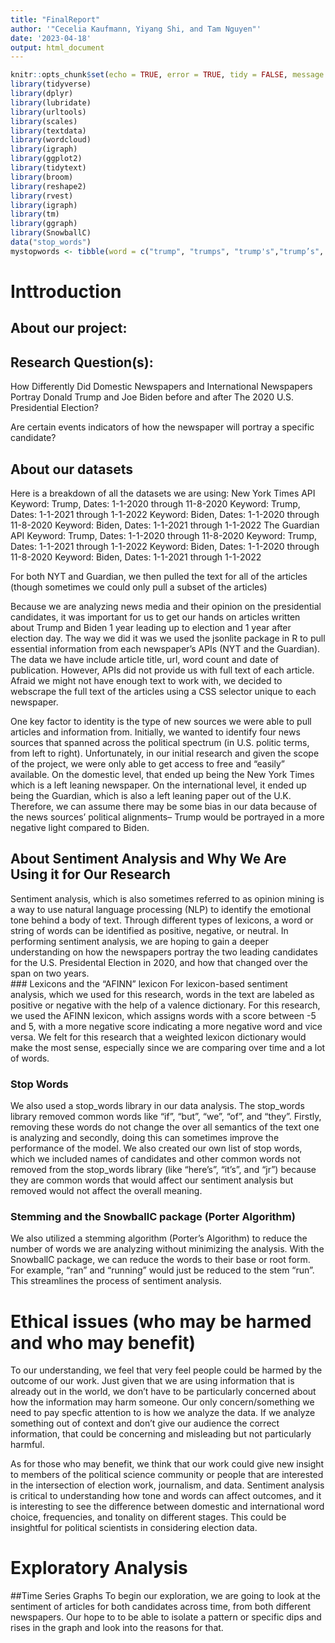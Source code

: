 ```yaml
---
title: "FinalReport"
author: '"Cecelia Kaufmann, Yiyang Shi, and Tam Nguyen"'
date: '2023-04-18'
output: html_document
---
```

```r
knitr::opts_chunk$set(echo = TRUE, error = TRUE, tidy = FALSE, message = FALSE, cache.extra = packageVersion("tufte"))
library(tidyverse)
library(dplyr)
library(lubridate)
library(urltools)
library(scales)
library(textdata)
library(wordcloud)
library(igraph) 
library(ggplot2)
library(tidytext)
library(broom)
library(reshape2)
library(rvest)
library(igraph)
library(tm)
library(ggraph)
library(SnowballC)
data("stop_words")
mystopwords <- tibble(word = c("trump", "trumps", "trump's","trump’s", "biden", "biden's", "biden’s", "donald", "u.s", "joe", "elizabeth", "warren", "here/'s", "sanders", "joseph", "it/'s", "here's", "jr", "vice", "bernie", "obama", "hampshire", "thursday", "tuesday", "bloomberg", "ms", "gail", "bret", "dr", "buttigieg"))
```

# Inttroduction
## About our project:

## Research Question(s):

How Differently Did Domestic Newspapers and International Newspapers Portray Donald Trump and Joe Biden before and after The 2020 U.S. Presidential Election?

Are certain events indicators of how the newspaper will portray a specific candidate?


## About our datasets
Here is a breakdown of all the datasets we are using:
  New York Times API 
    Keyword: Trump, Dates: 1-1-2020 through 11-8-2020
    Keyword: Trump, Dates: 1-1-2021 through 1-1-2022
    Keyword: Biden, Dates: 1-1-2020 through 11-8-2020
    Keyword: Biden, Dates: 1-1-2021 through 1-1-2022
  The Guardian API
    Keyword: Trump, Dates: 1-1-2020 through 11-8-2020
    Keyword: Trump, Dates: 1-1-2021 through 1-1-2022
    Keyword: Biden, Dates: 1-1-2020 through 11-8-2020
    Keyword: Biden, Dates: 1-1-2021 through 1-1-2022

For both NYT and Guardian, we then pulled the text for all of the articles (though sometimes we could only pull a subset of the articles)


Because we are analyzing news media and their opinion on the presidential candidates, it was important for us to get our hands on articles written about Trump and Biden 1 year leading up to election and 1 year after election day. The way we did it was we used the jsonlite package in R to pull essential information from each newspaper's APIs (NYT and the Guardian). The data we have include article title, url, word count and date of publication. However, APIs did not provide us with full text of each article. Afraid we might not have enough text to work with, we decided to webscrape the full text of the articles using a CSS selector unique to each newspaper.

One key factor to identity is the type of new sources we were able to pull articles and information from. Initially, we wanted to identify four news sources that spanned across the political spectrum (in U.S. politic terms, from left to right). Unfortunately, in our initial research and given the scope of the project, we were only able to get access to free and "easily" available. On the domestic level, that ended up being the New York Times which is a left leaning newspaper. On the international level, it ended up being the Guardian, which is also a left leaning paper out of the U.K. Therefore, we can assume there may be some bias in our data because of the news sources' political alignments-- Trump would be portrayed in a more negative light compared to Biden. 

## About Sentiment Analysis and Why We Are Using it for Our Research
  Sentiment analysis, which is also sometimes referred to as opinion mining is a way to use natural language processing (NLP) to identify the emotional tone behind a body of text. Through different types of lexicons, a word or string of words can be identified as positive, negative, or neutral. In performing sentiment analysis, we are hoping to gain a deeper understanding on how the newspapers portray the two leading candidates for the U.S. Presidental Election in 2020, and how that changed over the span on two years.  
### Lexicons and the "AFINN"
lexicon
For lexicon-based sentiment analysis, which we used for this research, words in the text are labeled as positive or negative with the help of a valence dictionary. For this research, we used the AFINN lexicon, which assigns words with a score between -5 and 5, with a more negative score indicating a more negative word and vice versa. We felt for this research that a weighted lexicon dictionary would make the most sense, especially since we are comparing over time and a lot of words. 

### Stop Words
We also used a stop_words library in our data analysis. The stop_words library removed common words like "if", "but", "we", "of", and "they". Firstly, removing these words do not change the over all semantics of the text one is analyzing and secondly, doing this can sometimes improve the performance of the model. We also created our own list of stop words, which we included names of candidates and other common words not removed from the stop_words library (like "here's", "it's", and "jr") because they are common words that would affect our sentiment analysis but removed would not affect the overall meaning. 

### Stemming and the SnowballC package (Porter Algorithm)

We also utilized a stemming algorithm (Porter's Algorithm) to reduce the number of words we are analyzing without minimizing the analysis. With the SnowballC package, we can reduce the words to their base or root form. For example, "ran" and "running" would just be reduced to the stem "run". This streamlines the process of sentiment analysis. 


# Ethical issues (who may be harmed and who may benefit)

To our understanding, we feel that very feel people could be harmed by the outcome of our work. Just given that we are using information that is already out in the world, we don't have to be particularly concerned about how the information may harm someone. Our only concern/something we need to pay specfic attention to is how we analyze the data. If we analyze something out of context and don't give our audience the correct information, that could be concerning and misleading but not particularly harmful.

As for those who may benefit, we think that our work could give new insight to members of the political science community or people that are interested in the intersection of election work, journalism, and data. Sentiment analysis is critical to understanding how tone and words can affect outcomes, and it is interesting to see the difference between domestic and international word choice, frequencies, and tonality on different stages. This could be insightful for political scientists in considering election data. 

# Exploratory Analysis 
##Time Series Graphs
To begin our exploration, we are going to look at the sentiment of articles for both candidates across time, from both different newspapers. Our hope to to be able to isolate a pattern or specific dips and rises in the graph and look into the reasons for that. 

